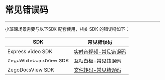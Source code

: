 <style>
table th:nth-of-type(1) { min-width: 120px; width: 30%; }
table th:nth-of-type(2) { min-width: 120px; width: 70%; }
table {width: 100%;}
</style>

# 常见错误码
---

小班课场景需要与以下SDK 配套使用，相关 SDK 的错误吗如下：
 
|SDK|常见错误码|
|-|-|
|Express Video SDK|[实时音视频-常见错误码](#5635)|
|ZegoWhiteboardView SDK|[互动白板-常见错误码](#4367)|
|ZegoDocsView SDK|[文件转码-常见错误码](#4372)|
